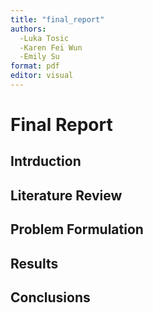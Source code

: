 ```yaml
---
title: "final_report"
authors: 
  -Luka Tosic
  -Karen Fei Wun
  -Emily Su
format: pdf
editor: visual
---
```


# Final Report

## Intrduction

## Literature Review

## Problem Formulation

## Results

## Conclusions
